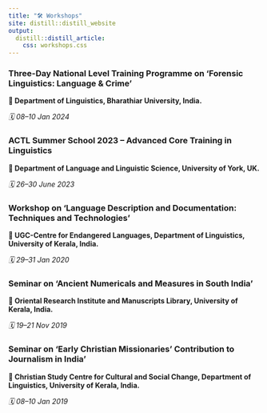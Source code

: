 ```yaml
---
title: "🛠️ Workshops"
site: distill::distill_website
output:
  distill::distill_article:
    css: workshops.css
---
```


<div class="workshop-card">
  <h3>Three-Day National Level Training Programme on ‘Forensic Linguistics: Language & Crime’</h3>
  <p><strong>📍 Department of Linguistics,  Bharathiar University, India.</strong></p>
  <p><em>🗓️ 08–10 Jan 2024</em></p>
</div>

<div class="workshop-card">
  <h3>ACTL Summer School 2023 – Advanced Core Training in Linguistics</h3>
  <p><strong>📍 Department of Language and Linguistic Science, University of York, UK.</strong></p>
  <p><em>🗓️ 26–30 June 2023</em></p>
</div>

<div class="workshop-card">
  <h3>Workshop on ‘Language Description and Documentation: Techniques and Technologies’</h3>
  <p><strong>📍 UGC-Centre for Endangered Languages, Department of Linguistics, University of Kerala, India.</strong></p>
  <p><em>🗓️ 29–31 Jan 2020</em></p>
</div>

<div class="workshop-card">
  <h3>Seminar on ‘Ancient Numericals and Measures in South India’</h3>
  <p><strong>📍 Oriental Research Institute and Manuscripts Library, University of Kerala, India.</strong></p>
  <p><em>🗓️ 19–21 Nov 2019</em></p>
</div>

<div class="workshop-card">
  <h3>Seminar on ‘Early Christian Missionaries’ Contribution to Journalism in India’</h3>
  <p><strong>📍 Christian Study Centre for Cultural and Social Change, Department of Linguistics, University of Kerala, India.</strong></p>
  <p><em>🗓️ 08–10 Jan 2019</em></p>
</div>
